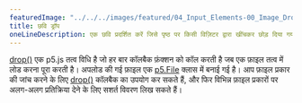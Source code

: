 ---
featuredImage: "../../../images/featured/04_Input_Elements-00_Image_Drop-thumbnail.png"
title: छवि ड्रॉप
oneLineDescription: एक छवि प्रदर्शित करें जिसे पृष्ठ पर किसी विज़िटर द्वारा खींचकर छोड़ दिया गया हो
---

<a href='https://p5js.org/reference/#/p5.Element/drop' target='_blank'>drop()</a> एक p5.js तत्व विधि है जो हर बार कॉलबैक फ़ंक्शन को कॉल करती है जब एक फ़ाइल तत्व में लोड करना पूरा करती है। 
अपलोड की गई फ़ाइल एक <a href='https://p5js.org/reference/#/p5.File' target='_blank'>p5.File</a> क्लास में बनाई गई है।
आप फ़ाइल प्रकार की जांच करने के लिए <a href='https://p5js.org/reference/#/p5.Element/drop' target='_blank'>drop()</a> कॉलबैक का उपयोग कर सकते हैं, और फिर विभिन्न फ़ाइल प्रकारों पर अलग-अलग प्रतिक्रिया देने के लिए सशर्त विवरण लिख सकते हैं।